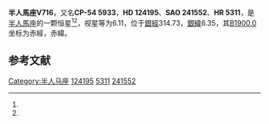 {{Starbox begin
| name = 半人馬座V716
}}
{{Starbox observe
| epoch = [[J2000.0|J2000.0]]
| constell = [[半人馬座|半人馬座]]<ref name=SIMBAD>{{cite web
 | url=http://simbad.u-strasbg.fr/simbad/sim-id?Ident=HR+5311
 | title=Pulsating variable Star
 | publisher=Centre de Données astronomiques de Strasbourg
 | work=SIMBAD
 | accessdate=2012-07-13
 | archive-date=2016-03-17
 | archive-url=https://web.archive.org/web/20160317094840/http://simbad.u-strasbg.fr/simbad/sim-id?Ident=HR+5311
 | dead-url=no
 }}</ref><ref name=DATA>{{cite web
 | url=http://vizier.u-strasbg.fr/viz-bin/VizieR-5?-out.add=.&-source=5050&-corr=PK=HR&-out.max=9999&HR=5311
 | title=VizieR Detailed Page
 | accessdate=2012-07-13
 | archive-date=2019-09-12
 | archive-url=https://web.archive.org/web/20190912095808/http://vizier.u-strasbg.fr/viz-bin/VizieR-5?-out.add=.&-source=5050&-corr=PK=HR&-out.max=9999&HR=5311
 | dead-url=no
 }}</ref>
| 星官 = 
| ra = {{RA|14|13|39.9}}<ref name=SIMBAD /><ref name=DATA />
| dec = {{DEC|-54|37|33}}<ref name=SIMBAD /><ref name=DATA />
| appmag_v = 6.11<ref name=SIMBAD /><ref name=DATA />
}}
{{Starbox character
| class = B5Ve<ref name=SIMBAD /><ref name=DATA />
| b-v = 0.05<ref name=SIMBAD /><ref name=DATA />
| u-b = -0.38<ref name=SIMBAD /><ref name=DATA />
| r-i = <ref name=SIMBAD /><ref name=DATA />
| variable = 
}}
{{Starbox astrometry
| radial_v = -0.38
| prop_mo_ra = 66
| parallax = 
| p_error = 
}}
{{Starbox catalog
| names =CP-54 5933，[[SAO星表|SAO]] 241552，[[HD星表|HD]] 124195，[[HR星表|HR]] 5311}}
{{Starbox reference |Simbad=HR+5311}}
{{Starbox end}}

'''半人馬座V716'''，又名'''CP-54 5933'''，'''HD 124195'''、'''SAO 241552'''、'''HR 5311'''，是[[半人馬座|半人馬座]]的一颗恒星<ref name=SIMBAD /><ref name=DATA />，视星等为6.11，位于[[銀道座標系|銀經]]314.73，[[銀道座標系|銀緯]]6.35，其[[B1900.0|B1900.0]]坐标为赤經{{RA|14|6|52.2}}，赤緯{{DEC|-54|6.35|22}}。

== 参考文献 ==
{{reflist}}

{{star-stub}}

{{半人馬座恒星}}
[[Category:半人马座|Category:半人马座]]
[[Category:HD和HDE天體|124195]]
[[Category:HR天體|5311]]
[[Category:SAO天體|241552]]